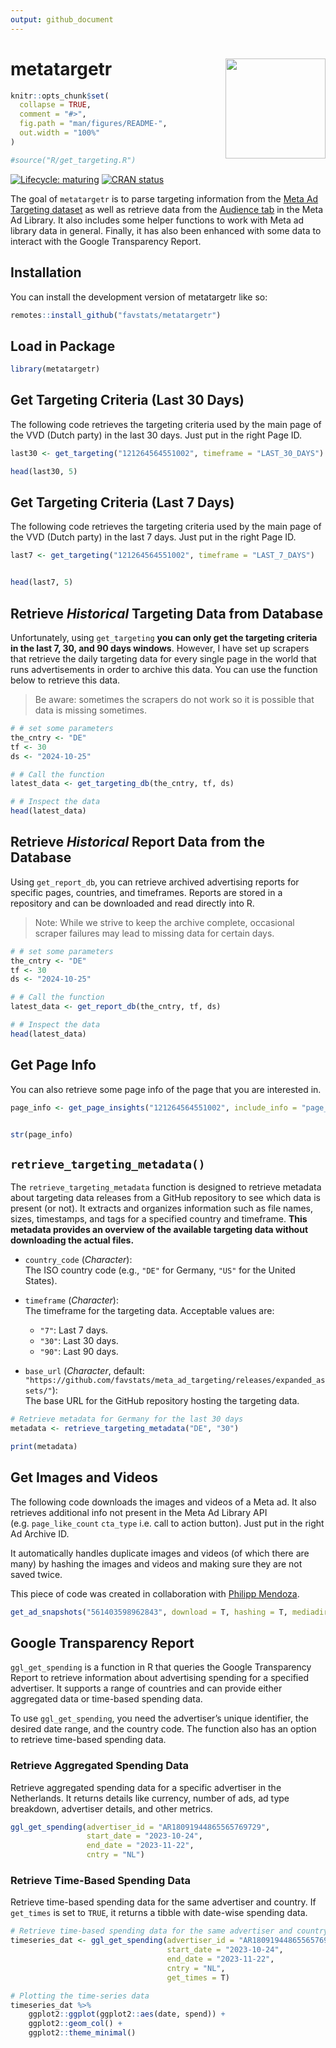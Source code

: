 ```yaml
---
output: github_document
---
```


# metatargetr <img src="man/figures/metatargetr_logo.png" width="160px" align="right"/>

<!-- README.md is generated from README.Rmd. Please edit that file -->

```r
knitr::opts_chunk$set(
  collapse = TRUE,
  comment = "#>",
  fig.path = "man/figures/README-",
  out.width = "100%"
)

#source("R/get_targeting.R")
```



<!-- badges: start -->
[![Lifecycle: maturing](https://img.shields.io/badge/lifecycle-maturing-lightblue.svg)](https://lifecycle.r-lib.org/articles/stages.html#maturing)
[![CRAN status](https://www.r-pkg.org/badges/version/metatargetr)](https://CRAN.R-project.org/package=metatargetr)
<!-- badges: end -->

The goal of `metatargetr` is to parse targeting information from the [Meta Ad Targeting dataset](https://developers.facebook.com/docs/fort-ads-targeting-dataset/) as well as retrieve data from the [Audience tab](https://www.facebook.com/ads/library/?active_status=all&ad_type=political_and_issue_ads&country=NL&view_all_page_id=175740570505&sort_data[direction]=desc&sort_data[mode]=relevancy_monthly_grouped&search_type=page&media_type=all) in the Meta Ad Library. It also includes some helper functions to work with Meta ad library data in general. Finally, it has also been enhanced with some data to interact with the Google Transparency Report.

## Installation

You can install the development version of metatargetr like so:

``` r
remotes::install_github("favstats/metatargetr")
```

## Load in Package


```r
library(metatargetr)
```

## Get Targeting Criteria (Last 30 Days)

The following code retrieves the targeting criteria used by the main page of the VVD (Dutch party) in the last 30 days. Just put in the right Page ID.

```r

last30 <- get_targeting("121264564551002", timeframe = "LAST_30_DAYS")

head(last30, 5)

```

## Get Targeting Criteria (Last 7 Days)

The following code retrieves the targeting criteria used by the main page of the VVD (Dutch party) in the last 7 days. Just put in the right Page ID.



```r
last7 <- get_targeting("121264564551002", timeframe = "LAST_7_DAYS")


head(last7, 5)
```

## Retrieve *Historical* Targeting Data from Database

Unfortunately, using `get_targeting` **you can only get the targeting criteria in the last 7, 30, and 90 days windows**. However, I have set up scrapers that retrieve the daily targeting data for every single page in the world that runs advertisements in order to archive this data. You can use the function below to retrieve this data. 

> Be aware: sometimes the scrapers do not work so it is possible that data is missing sometimes.

```r
# # set some parameters
the_cntry <- "DE"
tf <- 30
ds <- "2024-10-25"

# # Call the function
latest_data <- get_targeting_db(the_cntry, tf, ds)

# # Inspect the data
head(latest_data)
```

## Retrieve *Historical* Report Data from the Database

Using `get_report_db`, you can retrieve archived advertising reports for specific pages, countries, and timeframes. Reports are stored in a repository and can be downloaded and read directly into R.

>	Note: While we strive to keep the archive complete, occasional scraper failures may lead to missing data for certain days.

```r
# # set some parameters
the_cntry <- "DE"
tf <- 30
ds <- "2024-10-25"

# # Call the function
latest_data <- get_report_db(the_cntry, tf, ds)

# # Inspect the data
head(latest_data)
```

## Get Page Info

You can also retrieve some page info of the page that you are interested in.

```r
page_info <- get_page_insights("121264564551002", include_info = "page_info")


str(page_info)
```

## `retrieve_targeting_metadata()`

The `retrieve_targeting_metadata` function is designed to retrieve metadata about targeting data releases from a GitHub repository to see which data is present (or not). It extracts and organizes information such as file names, sizes, timestamps, and tags for a specified country and timeframe. **This metadata provides an overview of the available targeting data without downloading the actual files.**

- `country_code` (*Character*):  
  The ISO country code (e.g., `"DE"` for Germany, `"US"` for the United States).  

- `timeframe` (*Character*):  
  The timeframe for the targeting data. Acceptable values are:
  - `"7"`: Last 7 days.
  - `"30"`: Last 30 days.
  - `"90"`: Last 90 days.

- `base_url` (*Character*, default: `"https://github.com/favstats/meta_ad_targeting/releases/expanded_assets/"`):  
  The base URL for the GitHub repository hosting the targeting data.


```r

# Retrieve metadata for Germany for the last 30 days
metadata <- retrieve_targeting_metadata("DE", "30")

print(metadata)

```


## Get Images and Videos

The following code downloads the images and videos of a Meta ad. It also retrieves additional info not present in the Meta Ad Library API (e.g. `page_like_count` `cta_type` i.e. call to action button). Just put in the right Ad Archive ID.

It automatically handles duplicate images and videos (of which there are many) by hashing the images and videos and making sure they are not saved twice.

This piece of code was created in collaboration with [Philipp Mendoza](https://www.uva.nl/en/profile/m/e/p.m.mendoza/p.m.mendoza.html).

```r

get_ad_snapshots("561403598962843", download = T, hashing = T, mediadir = "data/media")

```

## Google Transparency Report

`ggl_get_spending` is a function in R that queries the Google Transparency Report to retrieve information about advertising spending for a specified advertiser. It supports a range of countries and can provide either aggregated data or time-based spending data.

To use `ggl_get_spending`, you need the advertiser's unique identifier, the desired date range, and the country code. The function also has an option to retrieve time-based spending data.

### Retrieve Aggregated Spending Data

Retrieve aggregated spending data for a specific advertiser in the Netherlands. It returns details like currency, number of ads, ad type breakdown, advertiser details, and other metrics.
 
```r

ggl_get_spending(advertiser_id = "AR18091944865565769729", 
                 start_date = "2023-10-24", 
                 end_date = "2023-11-22",
                 cntry = "NL")
```

### Retrieve Time-Based Spending Data

Retrieve time-based spending data for the same advertiser and country. If `get_times` is set to `TRUE`, it returns a tibble with date-wise spending data.


```r
# Retrieve time-based spending data for the same advertiser and country
timeseries_dat <- ggl_get_spending(advertiser_id = "AR18091944865565769729", 
                                   start_date = "2023-10-24", 
                                   end_date = "2023-11-22", 
                                   cntry = "NL", 
                                   get_times = T)

# Plotting the time-series data
timeseries_dat %>% 
    ggplot2::ggplot(ggplot2::aes(date, spend)) +
    ggplot2::geom_col() +
    ggplot2::theme_minimal()
```



